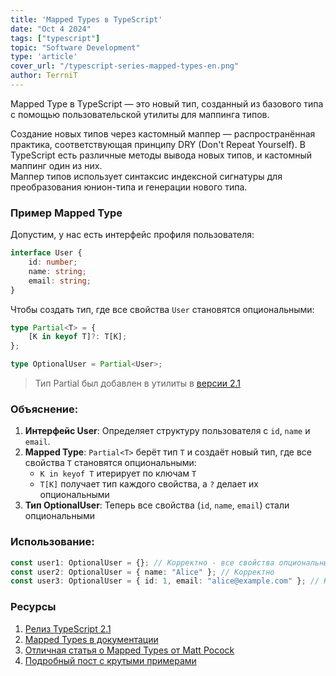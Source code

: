 ```yaml
---
title: 'Mapped Types в TypeScript'
date: "Oct 4 2024"
tags: ["typescript"]
topic: "Software Development"
type: 'article'
cover_url: "/typescript-series-mapped-types-en.png"
author: TerrniT
---
```


Mapped Type в TypeScript — это новый тип, созданный из базового типа с помощью пользовательской утилиты для маппинга типов.

Создание новых типов через кастомный маппер — распространённая практика, соответствующая принципу DRY (Don't Repeat Yourself). В TypeScript есть различные методы вывода новых типов, и кастомный маппинг один из них.  
Маппер типов использует синтаксис индексной сигнатуры для преобразования юнион-типа и генерации нового типа.

### Пример Mapped Type
Допустим, у нас есть интерфейс профиля пользователя:
```typescript
interface User {
    id: number;
    name: string;
    email: string;
}
```

Чтобы создать тип, где все свойства `User` становятся опциональными:
```typescript
type Partial<T> = {
    [K in keyof T]?: T[K];
};

type OptionalUser = Partial<User>;
```

> Тип Partial был добавлен в утилиты в [версии 2.1](https://www.typescriptlang.org/docs/handbook/release-notes/typescript-2-1.html#partial-readonly-record-and-pick)

### Объяснение:
1. **Интерфейс User**: Определяет структуру пользователя с `id`, `name` и `email`.
2. **Mapped Type**: `Partial<T>` берёт тип `T` и создаёт новый тип, где все свойства `T` становятся опциональными:
   - `K in keyof T` итерирует по ключам `T`
   - `T[K]` получает тип каждого свойства, а `?` делает их опциональными
3. **Тип OptionalUser**: Теперь все свойства (`id`, `name`, `email`) стали опциональными

### Использование:
```typescript
const user1: OptionalUser = {}; // Корректно - все свойства опциональны
const user2: OptionalUser = { name: "Alice" }; // Корректно
const user3: OptionalUser = { id: 1, email: "alice@example.com" }; // Корректно
```

### Ресурсы
1) [Релиз TypeScript 2.1](https://www.typescriptlang.org/docs/handbook/release-notes/typescript-2-1.html#partial-readonly-record-and-pick)    
2) [Mapped Types в документации](https://www.typescriptlang.org/docs/handbook/2/mapped-types.html)
3) [Отличная статья о Mapped Types от Matt Pocock](https://www.totaltypescript.com/concepts/mapped-type)
4) [Подробный пост с крутыми примерами](https://refine.dev/blog/typescript-mapped-types/#introduction)